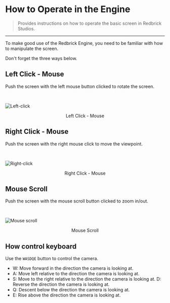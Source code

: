 # How to Operate in the Engine

> Provides instructions on how to operate the basic screen in Redbrick Studios.

---

To make good use of the Redbrick Engine, you need to be familiar with how to manipulate the screen.

Don't forget the three ways below.

## Left Click - Mouse

Push the screen with the left mouse button clicked to rotate the screen.

<br />

![Left-click](../../../../images/leftclick.gif)

<center>Left Click - Mouse</center>

## Right Click - Mouse

Push the screen with the right mouse click to move the viewpoint.

<br />

![Right-click](../../../../images/rightclick.gif)

<center>Right Click - Mouse</center>

## Mouse Scroll

Push the screen with the mouse scroll button clicked to zoom in/out.

<br />

![Mouse scroll](../../../../images/mousescroll.gif)

<center>Mouse Scroll</center>

## How control keyboard

Use the `WASDQE` button to control the camera.

- W: Move forward in the direction the camera is looking at.
- A: Move left relative to the direction the camera is looking at.
- S: Move to the right relative to the direction the camera is looking at. D: Reverse the direction the camera is looking at.
- Q: Descent below the direction the camera is looking at.
- E: Rise above the direction the camera is looking at.
